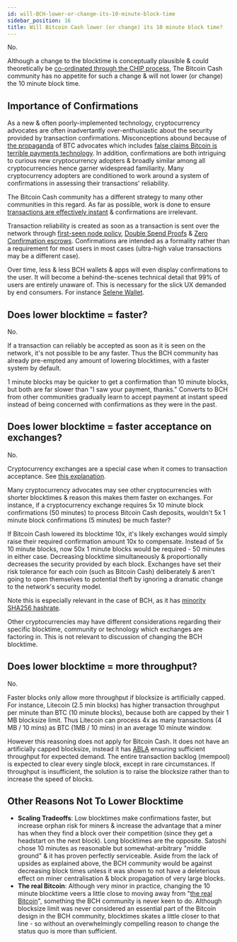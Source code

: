 ```yaml
---
id: will-BCH-lower-or-change-its-10-minute-block-time
sidebar_position: 16
title: Will Bitcoin Cash lower (or change) its 10 minute block time?
---
```


No.

Although a change to the blocktime is conceptually plausible & could theoretically be [co-ordinated through the CHIP process](/faqs/Decentralisation/how-does-BCH-governance-work), The Bitcoin Cash community has no appetite for such a change & will not lower (or change) the 10 minute block time.

## Importance of Confirmations

As a new & often poorly-implemented technology, cryptocurrency advocates are often inadvertantly over-enthusiastic about the security provided by transaction confirmations. Misconceptions abound because of [the propaganda](/faqs/BCH-vs-BTC/why-is-there-so-much-propaganda-in-btc) of BTC advocates which includes [false claims Bitcoin is terrible payments technology](/faqs/Tech/what-is-0-conf#btc-misconceptions). In addition, confirmations are both intriguing to curious new cryptocurrency adopters & broadly similar among all cryptocurrencies hence garner widespread familiarity. Many cryptocurrency adopters are conditioned to work around a system of confirmations in assessing their transactions' reliability.

The Bitcoin Cash community has a different strategy to many other communities in this regard. As far as possible, work is done to ensure [transactions are effectively instant](/faqs/Tech/what-is-0-conf) & confirmations are irrelevant.

Transaction reliability is created as soon as a transaction is sent over the network through [first-seen node policy](/faqs/Tech/what-is-0-conf), [Double Spend Proofs](/faqs/Tech/what-is-0-conf#double-spend-proofs-dsps) & [Zero Confirmation escrows](/faqs/Tech/what-is-0-conf#zero-confirmation-escrows-zces). Confirmations are intended as a formality rather than a requirement for most users in most cases (ultra-high value transactions may be a different case).

Over time, less & less BCH wallets & apps will even display confirmations to the user. It will become a behind-the-scenes technical detail that 99% of users are entirely unaware of. This is necessary for the slick UX demanded by end consumers. For instance [Selene Wallet](/).

## Does lower blocktime = faster?

No.

If a transaction can reliably be accepted as soon as it is seen on the network, it's not possible to be any faster. Thus the BCH community has already pre-empted any amount of lowering blocktimes, with a faster system by default.

1 minute blocks may be quicker to get a confirmation than 10 minute blocks, but both are far slower than "I saw your payment, thanks." Converts to BCH from other communities gradually learn to accept payment at instant speed instead of being concerned with confirmations as they were in the past.

## Does lower blocktime = faster acceptance on exchanges?

No.

Cryptocurrency exchanges are a special case when it comes to transaction acceptance. See [this explanation](/faqs/Tech/what-is-0-conf#cryptocurrency-exchanges).

Many cryptocurrency advocates may see other cryptocurrencies with shorter blocktimes & reason this makes them faster on exchanges. For instance, if a cryptocurrency exchange requires 5x 10 minute block confirmations (50 minutes) to process Bitcoin Cash deposits, wouldn't 5x 1 minute block confirmations (5 minutes) be much faster?

If Bitcoin Cash lowered its blocktime 10x, it's likely exchanges would simply raise their required confirmation amount 10x to compensate. Instead of 5x 10 minute blocks, now 50x 1 minute blocks would be required - 50 minutes in either case. Decreasing blocktime simultaneously & proportionally decreases the security provided by each block. Exchanges have set their risk tolerance for each coin (such as Bitcoin Cash) deliberately & aren't going to open themselves to potential theft by ignoring a dramatic change to the network's security model.

Note this is especially relevant in the case of BCH, as it has [minority SHA256 hashrate](/faqs/BCH-vs-BTC/is-low-hashrate-a-problem).

Other cryptocurrencies may have different considerations regarding their specific blocktime, community or technology which exchanges are factoring in. This is not relevant to discussion of changing the BCH blocktime.

## Does lower blocktime = more throughput?

No.

Faster blocks only allow more throughput if blocksize is artificially capped. For instance, Litecoin (2.5 min blocks) has higher transaction throughput per minute than BTC (10 minute blocks), because both are capped by their 1 MB blocksize limit. Thus Litecoin can process 4x as many transactions (4 MB / 10 mins) as BTC (1MB / 10 mins) in an average 10 minute window.

However this reasoning does not apply for Bitcoin Cash. It does not have an artificially capped blocksize, instead it has [ABLA](/faqs/BCH/what-is-the-maximum-bch-blocksize) ensuring sufficient throughput for expected demand. The entire transaction backlog (mempool) is expected to clear every single block, except in rare circumstances. If throughput is insufficient, the solution is to raise the blocksize rather than to increase the speed of blocks.

## Other Reasons Not To Lower Blocktime

- **Scaling Tradeoffs**: Low blocktimes make confirmations faster, but increase orphan risk for miners & increase the advantage that a miner has when they find a block over their competition (since they get a headstart on the next block). Long blocktimes are the opposite. Satoshi chose 10 minutes as reasonable but somewhat-arbitrary "middle ground" & it has proven perfectly serviceable. Aside from the lack of upsides as explained above, the BCH community would be against decreasing block times unless it was shown to not have a deleterious effect on miner centralisation & block propagation of very large blocks.
- **The real Bitcoin**: Although very minor in practice, changing the 10 minute blocktime veers a little close to moving away from "[the real Bitcoin](/faqs/BCH-vs-BTC/is-bch-the-real-bitcoin)", something the BCH community is never keen to do. Although blocksize limit was never considered an essential part of the Bitcoin design in the BCH community, blocktimes skates a little closer to that line - so without an overwhelmingly compelling reason to change the status quo is more than sufficient.